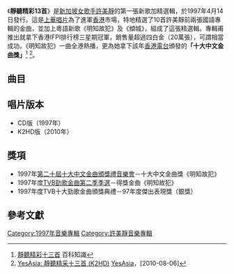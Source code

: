 {{Album infobox | <!-- See Wikipedia:WikiProject_Albums -->
|  Name        = 靜聽精彩13首
|  Type        = [[精選輯|精選輯]]
|  Artist      = [[許美靜|許美靜]]
|  Cover       = MavisHee-ListenQuietly.jpg
|  Released    = 1997年4月14日
|  Recorded    = 1997年
|  Genre       = [[國語流行音樂|國語流行音樂]]<br />[[粵語流行音樂|粵語流行音樂]]
|  Length      = 57分7秒
|  Label       = [[上華唱片|上華唱片]]
|  Last album  = [[都是夜歸人|都是夜歸人]]<br />(1996年)
|  This album  = '''靜聽精彩13首'''<br />(1997年)
|  Next album  = [[蔓延|蔓延]]<br />(1997年)
}}

《'''靜聽精彩13首'''》是[[新加坡|新加坡]][[女歌手|女歌手]][[許美靜|許美靜]]的第一張新歌加精選輯，於1997年4月14日發行。這是[[上華唱片|上華唱片]]為了進軍[[香港|香港]]市場，特地精選了10首許美靜前兩張國語專輯的金曲，並加上粵語新歌《明知故犯》及《傾城》，組成了這張精選輯。專輯甫推出就拿下香港IFPI排行榜三星期冠軍，銷售量超過四白金（20萬張），可謂相當成功。《明知故犯》一曲全港熱播，更為她拿下該年[[香港電台|香港電台]]頒發的'''「十大中文金曲獎」'''<ref>[https://www.easyatm.com.tw/wiki/%E9%9D%9C%E8%81%BD%E7%B2%BE%E5%BD%A9%E5%8D%81%E4%B8%89%E9%A6%96 靜聽精彩十三首] 百科知識</ref> <ref>[https://www.yesasia.com/global/%E9%9D%9C%E8%81%BD%E7%B2%BE%E9%87%87%E5%8D%81%E4%B8%89%E9%A6%96-k2hd/1023024470-0-0-0-zh_TW/info.html YesAsia: 靜聽精采十三首 (K2HD)] [[YesAsia|YesAsia]]，[2010-08-06]</ref>。

==曲目==
{{Tracklist

| font_size = 90%
| total_length = 57:07

| all_producer = [[陳佳明|陳佳明]]

| music_credits = yes
| lyrics_credits = yes
| arranger_credits = yes
| producer_credits = 
| longnote_column = yes
| extra_column = 首次收錄專輯

| title1 = 明知故犯<small>（新加坡版）</small>
| music1 = [[陳佳明|陳佳明]]
| lyrics1 = [[林夕|林夕]]
| arranger1 = [[Joshua_Wan|萬恩全]]
| note1 = '''新歌'''
| longnote1 = 《明知道》粵語版<br>華視港劇《[[天地男兒|天地男兒]]》主題曲<br>聲樂指導：Tommy Chan
| extra1 = 靜聽精彩13首
| length1 = 4:20

| title2 = 傾城
| music2 = [[陳佳明|陳佳明]]
| lyrics2 = [[黃偉文|黃偉文]]
| arranger2 = [[吳慶隆|吳慶隆]]
| note2 = '''新歌'''
| longnote2 = 《迷亂》粵語版
| extra2 = 靜聽精彩13首
| length2 = 4:15

| title3 = 顏色
| music3 = [[許美靜|許美靜]]
| lyrics3 = 許美靜
| arranger3 = [[Derek_Zuzarte|Derek Zuzarte]]
| longnote3 = 
| extra3 = [[都是夜歸人|都是夜歸人]]
| length3 = 4:04

| title4 = 只是這人生
| music4 = 陳佳明
| lyrics4 = 許美靜<br>陳佳明
| arranger4 = 吳慶隆
| longnote4 = 
| extra4 = [[明知道|明知道]]
| length4 = 3:59

| title5 = 都是夜歸人
| music5 = 陳佳明
| lyrics5 = 陳佳明
| arranger5 = 吳慶隆
| longnote5 = 
| extra5 = 都是夜歸人
| length5 = 4:57

| title6 = 如此
| music6 = 陳佳明
| lyrics6 = 陳佳明
| arranger6 = 吳慶隆
| longnote6 = 
| extra6 = 都是夜歸人
| length6 = 4:16

| title7 = 明知故犯<small>（香港版）</small>
| music7 = 陳佳明
| lyrics7 = 林夕
| arranger7 = 萬恩全
| note7 = '''新歌'''
| longnote7 = 《明知道》粵語版<br>聲樂指導：李健達／Douglas
| extra7 = 靜聽精彩13首
| length7 = 4:17

| title8 = 放你在心裡
| music8 = 陳佳明
| lyrics8 = 陳佳明
| arranger8 = Derek Zuzarte
| longnote8 = 
| extra8 = 都是夜歸人
| length8 = 4:53

| title9 = 生活
| music9 = 許美靜
| lyrics9 = 許美靜<br>陳佳明
| arranger9 = Derek Zuzarte
| longnote9 = 粵語版本為《我到底要什麼》
| extra9 = [[遺憾_(專輯)|遺憾]]
| length9 = 3:16

| title10 = 帶我走
| music10 = 陳佳明
| lyrics10 = 陳佳明
| arranger10 = Derek Zuzarte
| longnote10 = 
| extra10 = 遺憾
| length10 = 3:49

| title11 = 遺憾
| music11 = 陳佳明
| lyrics11 = 陳佳明
| arranger11 = 吳慶隆
| longnote11 = 粵語版本為《不需再會》
| extra11 = 遺憾
| length11 = 4:39

| title12 = 鐵窗
| music12 = 陳佳明
| lyrics12 = 陳佳明
| arranger12 = 吳慶隆
| longnote12 = 粵語版本為《蠢女人》
| extra12 = 遺憾
| length12 = 5:00

| title13 = 城裡的月光
| music13 = 陳佳明
| lyrics13 = 陳佳明
| arranger13 = 吳慶隆
| longnote13 = 粵語版本為《月光光》
| extra13 = 遺憾
| length13 = 5:16
}}

==唱片版本==
*CD版（1997年）
*K2HD版（2010年）

==獎項==
*1997年[[第二十屆十大中文金曲得獎名單|第二十屆十大中文金曲頒獎禮音樂會]]－十大中文金曲獎《明知故犯》
*1997年度[[1997年勁歌金曲第二季季選得獎名單#季選得獎歌曲|TVB勁歌金曲第二季季選]]－得獎金曲《明知故犯》
*1997年度TVB十大勁歌金曲頒獎典禮－97年度傑出表現獎（銀獎）

==參考文獻==
{{reflist}}

[[Category:1997年音樂專輯|Category:1997年音樂專輯]]
[[Category:許美靜音樂專輯|Category:許美靜音樂專輯]]
